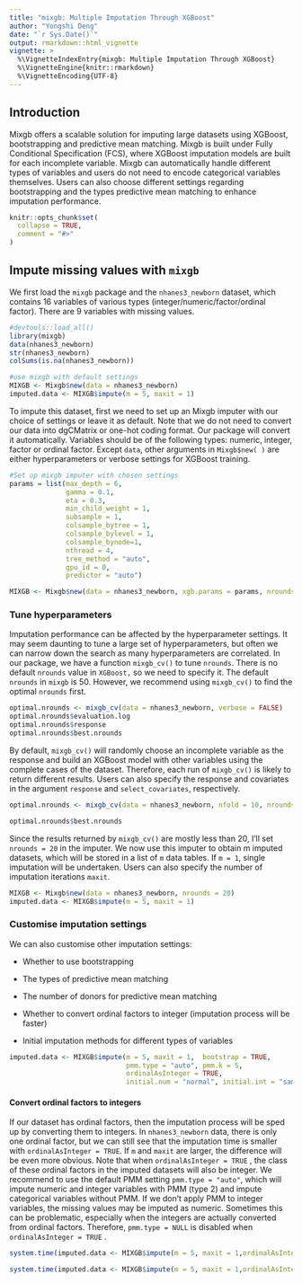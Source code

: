 ```yaml
---
title: "mixgb: Multiple Imputation Through XGBoost"
author: "Yongshi Deng"
date: "`r Sys.Date()`"
output: rmarkdown::html_vignette
vignette: >
  %\VignetteIndexEntry{mixgb: Multiple Imputation Through XGBoost}
  %\VignetteEngine{knitr::rmarkdown}
  %\VignetteEncoding{UTF-8}
---
```


## Introduction

Mixgb offers a scalable solution for imputing large datasets using XGBoost, bootstrapping and predictive mean matching. Mixgb is built under Fully Conditional Specification (FCS), where XGBoost imputation models are built for each incomplete variable. Mixgb can automatically handle different types of variables and users do not need to encode categorical variables themselves. Users can also choose different settings regarding bootstrapping and the types predictive mean matching to enhance imputation performance.

```r
knitr::opts_chunk$set(
  collapse = TRUE,
  comment = "#>"
)
```

## Impute missing values with `mixgb`

We first load the `mixgb` package and the `nhanes3_newborn` dataset, which contains 16 variables of various types (integer/numeric/factor/ordinal factor). There are 9 variables with missing values.

```r
#devtools::load_all()
library(mixgb)
data(nhanes3_newborn)
str(nhanes3_newborn)
colSums(is.na(nhanes3_newborn))

#use mixgb with default settings
MIXGB <- Mixgb$new(data = nhanes3_newborn)
imputed.data <- MIXGB$impute(m = 5, maxit = 1)

```

To impute this dataset, first we need to set up an Mixgb imputer with our choice of settings or leave it as default. Note that we do not need to convert our data into dgCMatrix or one-hot coding format. Our package will convert it automatically. Variables should be of the following types: numeric, integer, factor or ordinal factor. Except `data`, other arguments in `Mixgb$new( )` are either hyperparameters or verbose settings for XGBoost training.

```r
#Set up mixgb imputer with chosen settings
params = list(max_depth = 6, 
              gamma = 0.1, 
              eta = 0.3, 
              min_child_weight = 1, 
              subsample = 1, 
              colsample_bytree = 1, 
              colsample_bylevel = 1, 
              colsample_bynode=1, 
              nthread = 4, 
              tree_method = "auto", 
              gpu_id = 0, 
              predictor = "auto")

MIXGB <- Mixgb$new(data = nhanes3_newborn, xgb.params = params, nrounds = 100, early_stopping_rounds = 1, print_every_n = 1, verbose = 0)
```

### Tune hyperparameters

Imputation performance can be affected by the hyperparameter settings. It may seem daunting to tune a large set of hyperparameters, but often we can narrow down the search as many hyperparameters are correlated. In our package, we have a function `mixgb_cv()` to tune `nrounds`. There is no default `nrounds` value in `XGBoost,` so we need to specify it. The default `nrounds` in `mixgb` is 50. However, we recommend using `mixgb_cv()` to find the optimal `nrounds` first.

```r
optimal.nrounds <- mixgb_cv(data = nhanes3_newborn, verbose = FALSE)
optimal.nrounds$evaluation.log
optimal.nrounds$response
optimal.nrounds$best.nrounds
```

By default, `mixgb_cv()` will randomly choose an incomplete variable as the response and build an XGBoost model with other variables using the complete cases of the dataset. Therefore, each run of `mixgb_cv()` is likely to return different results. Users can also specify the response and covariates in the argument `response` and `select_covariates`, respectively.

```r
optimal.nrounds <- mixgb_cv(data = nhanes3_newborn, nfold = 10, nrounds = 100, early_stopping_rounds = 1, response = "BMPHEAD", select_covariates = c("HSHSIZER","HSAGEIR", "HSSEX", "DMARETHN",          "BMPRECUM", "BMPSB1", "BMPSB2", "BMPTR1", "BMPTR2", "BMPWT", "DMPPIR", "HFF1", "HYD1"),verbose = FALSE)

optimal.nrounds$best.nrounds
```

Since the results returned by `mixgb_cv()` are mostly less than 20, I'll set `nrounds = 20` in the imputer. We now use this imputer to obtain m imputed datasets, which will be stored in a list of `m` data tables. If `m = 1`, single imputation will be undertaken. Users can also specify the number of imputation iterations `maxit`.

```r
MIXGB <- Mixgb$new(data = nhanes3_newborn, nrounds = 20)
imputed.data <- MIXGB$impute(m = 5, maxit = 1)
```

### Customise imputation settings

We can also customise other imputation settings:

-   Whether to use bootstrapping

-   The types of predictive mean matching

-   The number of donors for predictive mean matching

-   Whether to convert ordinal factors to integer (imputation process will be faster)

-   Initial imputation methods for different types of variables

```r
imputed.data <- MIXGB$impute(m = 5, maxit = 1,  bootstrap = TRUE,
                             pmm.type = "auto", pmm.k = 5, 
                             ordinalAsInteger = TRUE,
                             initial.num = "normal", initial.int = "sample", initial.fac = "mode")

```

#### Convert ordinal factors to integers

If our dataset has ordinal factors, then the imputation process will be sped up by converting them to integers. In `nhanes3_newborn` data, there is only one ordinal factor, but we can still see that the imputation time is smaller with `ordinalAsInteger = TRUE`. If `m` and `maxit` are larger, the difference will be even more obvious. Note that when `ordinalAsInteger = TRUE` , the class of these ordinal factors in the imputed datasets will also be integer. We recommend to use the default PMM setting `pmm.type = "auto"`, which will impute numeric and integer variables with PMM (type 2) and impute categorical variables without PMM. If we don't apply PMM to integer variables, the missing values may be imputed as numeric. Sometimes this can be problematic, especially when the integers are actually converted from ordinal factors. Therefore, `pmm.type = NULL` is disabled when `ordinalAsInteger = TRUE` .

```r
system.time(imputed.data <- MIXGB$impute(m = 5, maxit = 1,ordinalAsInteger = FALSE))

system.time(imputed.data <- MIXGB$impute(m = 5, maxit = 1,ordinalAsInteger = TRUE))

```



